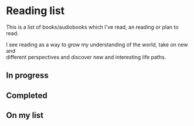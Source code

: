 
# Reading list

This is a list of books/audiobooks which I've read, an reading or plan to read.

I see reading as a way to grow my understanding of the world, take on new and<br />
different perspectives and discover new and interesting life paths.

## In progress

<BooksList status={BookStatuses.Reading} />

## Completed

<BooksList status={BookStatuses.Finished} />

## On my list

<BooksList status={BookStatuses.Listed} />
